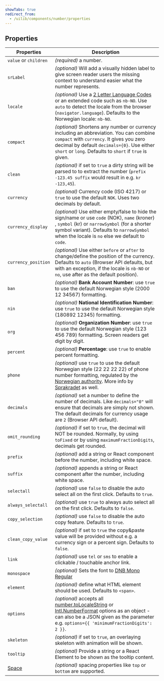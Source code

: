 ```yaml
---
showTabs: true
redirect_from:
  - /uilib/components/number/properties
---
```


## Properties

| Properties                              | Description                                                                                                                                                                                                                                                                                                                                                                                           |
| --------------------------------------- | ----------------------------------------------------------------------------------------------------------------------------------------------------------------------------------------------------------------------------------------------------------------------------------------------------------------------------------------------------------------------------------------------------- |
| `value` or `children`                   | _(required)_ a number.                                                                                                                                                                                                                                                                                                                                                                                |
| `srLabel`                               | _(optional)_ Will add a visually hidden label to give screen reader users the missing context to understand easier what the number represents.                                                                                                                                                                                                                                                        |
| `locale`                                | _(optional)_ Use a [2 Letter Language Codes](https://www.sitepoint.com/iso-2-letter-language-codes/) or an extended code such as `nb-NO`. Use `auto` to detect the locale from the browser (`navigator.language`). Defaults to the Norwegian locale: `nb-NO`.                                                                                                                                         |
| `compact`                               | _(optional)_ Shortens any number or currency including an abbreviation. You can combine `compact` with `currency`. It gives you zero decimal by default `decimals={0}`. Use either `short` or `long`. Defaults to `short` if `true` is given.                                                                                                                                                         |
| `clean`                                 | _(optional)_ if set to `true` a dirty string will be parsed to to extract the number (`prefix -123.45 suffix` would result in e.g. `kr -123,45`).                                                                                                                                                                                                                                                     |
| `currency`                              | _(optional)_ Currency code (ISO 4217) or `true` to use the default `NOK`. Uses two decimals by default.                                                                                                                                                                                                                                                                                               |
| `currency_display`                      | _(optional)_ Use either empty/false to hide the sign/name or use `code` (NOK), `name` (kroner) , `symbol` (kr) or `narrowSymbol` (for a shorter symbol variant). Defaults to `narrowSymbol` when the locale is `no` else we default to `code`.                                                                                                                                                        |
| `currency_position`                     | _(optional)_ Use either `before` or `after` to change/define the position of the currency. Defaults to `auto` (Browser API defaults, but with an exception, if the locale is `nb-NO` or `no`, use after as the default position).                                                                                                                                                                     |
| `ban`                                   | _(optional)_ **Bank Account Number**: use `true` to use the default Norwegian style (2000 12 34567) formatting.                                                                                                                                                                                                                                                                                       |
| `nin`                                   | _(optional)_ **National Identification Number**: use `true` to use the default Norwegian style (180892 12345) formatting.                                                                                                                                                                                                                                                                             |
| `org`                                   | _(optional)_ **Organization Number**: use `true` to use the default Norwegian style (123 456 789) formatting. Screen readers get digit by digit.                                                                                                                                                                                                                                                      |
| `percent`                               | _(optional)_ **Percentage**: use `true` to enable percent formatting.                                                                                                                                                                                                                                                                                                                                 |
| `phone`                                 | _(optional)_ use `true` to use the default Norwegian style (22 22 22 22) of phone number formatting, regulated by the [Norwegian authority](https://lovdata.no/forskrift/2004-02-16-426/§16). More info by [Sprakradet](https://www.sprakradet.no/sprakhjelp/Skriveregler/Dato/#tlf) as well.                                                                                                         |
| `decimals`                              | _(optional)_ set a number to define the number of decimals. Like `decimals="0"` will ensure that decimals are simply not shown. The default decimals for currency usage are `2` (Browser API default).                                                                                                                                                                                                |
| `omit_rounding`                         | _(optional)_ if set to `true`, the decimal will NOT be rounded. Normally, by using `toFixed` or by using `maximumFractionDigits`, decimals get rounded.                                                                                                                                                                                                                                               |
| `prefix`                                | _(optional)_ add a string or React component before the number, including white space.                                                                                                                                                                                                                                                                                                                |
| `suffix`                                | _(optional)_ appends a string or React component after the number, including white space.                                                                                                                                                                                                                                                                                                             |
| `selectall`                             | _(optional)_ use `false` to disable the auto select all on the first click. Defaults to `true`.                                                                                                                                                                                                                                                                                                       |
| `always_selectall`                      | _(optional)_ use `true` to always auto select all on the first click. Defaults to `false`.                                                                                                                                                                                                                                                                                                            |
| `copy_selection`                        | _(optional)_ use `false` to disable the auto copy feature. Defaults to `true`.                                                                                                                                                                                                                                                                                                                        |
| `clean_copy_value`                      | _(optional)_ if set to `true` the copy&paste value will be provided without e.g. a currency sign or a percent sign. Defaults to `false`.                                                                                                                                                                                                                                                              |
| `link`                                  | _(optional)_ use `tel` or `sms` to enable a clickable / touchable anchor link.                                                                                                                                                                                                                                                                                                                        |
| `monospace`                             | _(optional)_ Sets the font to [DNB Mono Regular](/quickguide-designer/fonts/#dnbmono-regular)                                                                                                                                                                                                                                                                                                         |
| `element`                               | _(optional)_ define what HTML element should be used. Defaults to `<span>`.                                                                                                                                                                                                                                                                                                                           |
| `options`                               | _(optional)_ accepts all [number.toLocaleString](https://developer.mozilla.org/en-US/docs/Web/JavaScript/Reference/Global_Objects/Number/toLocaleString) or [Intl.NumberFormat](https://developer.mozilla.org/en-US/docs/Web/JavaScript/Reference/Global_Objects/Intl/NumberFormat) options as an object - can also be a JSON given as the parameter e.g. `options={{ 'minimumFractionDigits': 2 }}`. |
| `skeleton`                              | _(optional)_ if set to `true`, an overlaying skeleton with animation will be shown.                                                                                                                                                                                                                                                                                                                   |
| `tooltip`                               | _(optional)_ Provide a string or a React Element to be shown as the tooltip content.                                                                                                                                                                                                                                                                                                                  |
| [Space](/uilib/layout/space/properties) | _(optional)_ spacing properties like `top` or `bottom` are supported.                                                                                                                                                                                                                                                                                                                                 |
